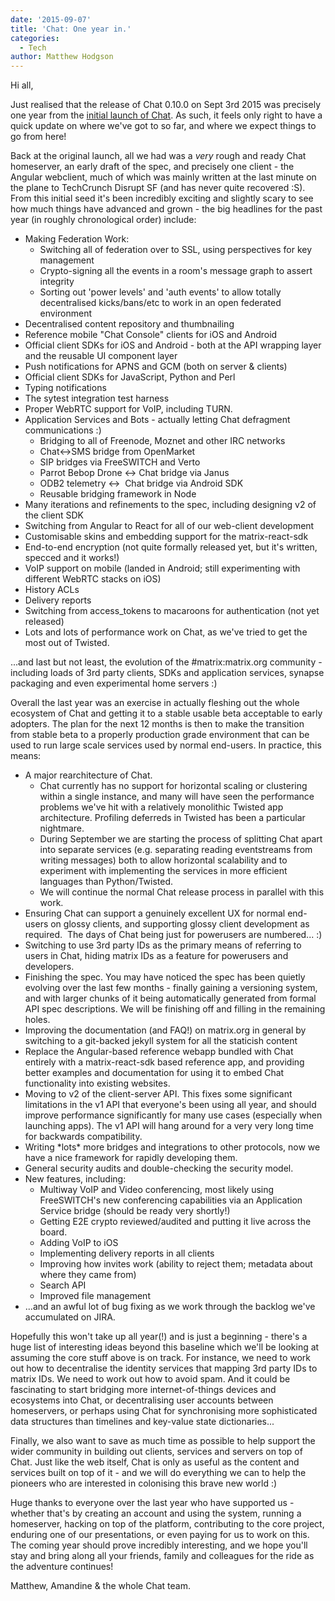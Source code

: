 ```yaml
---
date: '2015-09-07'
title: 'Chat: One year in.'
categories:
  - Tech
author: Matthew Hodgson
---
```


Hi all,

Just realised that the release of Chat 0.10.0 on Sept 3rd 2015 was precisely one year from the <a href="http://matrix.org/blog/2014/09/03/welcome-to-the-matrix-blog/">initial launch of Chat</a>. As such, it feels only right to have a quick update on where we've got to so far, and where we expect things to go from here!

Back at the original launch, all we had was a *very* rough and ready Chat homeserver, an early draft of the spec, and precisely one client - the Angular webclient, much of which was mainly written at the last minute on the plane to TechCrunch Disrupt SF (and has never quite recovered :S). From this initial seed it's been incredibly exciting and slightly scary to see how much things have advanced and grown - the big headlines for the past year (in roughly chronological order) include:
<ul>
	<li>Making Federation Work:
<ul>
	<li>Switching all of federation over to SSL, using perspectives for key management</li>
	<li>Crypto-signing all the events in a room's message graph to assert integrity</li>
	<li>Sorting out 'power levels' and 'auth events' to allow totally decentralised kicks/bans/etc to work in an open federated environment</li>
</ul>
</li>
	<li>Decentralised content repository and thumbnailing</li>
	<li>Reference mobile "Chat Console" clients for iOS and Android</li>
	<li>Official client SDKs for iOS and Android - both at the API wrapping layer and the reusable UI component layer</li>
	<li>Push notifications for APNS and GCM (both on server &amp; clients)</li>
	<li>Official client SDKs for JavaScript, Python and Perl</li>
	<li>Typing notifications</li>
	<li>The sytest integration test harness</li>
	<li>Proper WebRTC support for VoIP, including TURN.</li>
	<li>Application Services and Bots - actually letting Chat defragment communications :)
<ul>
	<li>Bridging to all of Freenode, Moznet and other IRC networks</li>
	<li>Chat&lt;-&gt;SMS bridge from OpenMarket</li>
	<li>SIP bridges via FreeSWITCH and Verto</li>
	<li>Parrot Bebop Drone &lt;-&gt; Chat bridge via Janus</li>
	<li>ODB2 telemetry &lt;-&gt;  Chat bridge via Android SDK</li>
	<li>Reusable bridging framework in Node</li>
</ul>
</li>
	<li>Many iterations and refinements to the spec, including designing v2 of the client SDK</li>
	<li>Switching from Angular to React for all of our web-client development</li>
	<li>Customisable skins and embedding support for the matrix-react-sdk</li>
	<li>End-to-end encryption (not quite formally released yet, but it's written, specced and it works!)</li>
	<li>VoIP support on mobile (landed in Android; still experimenting with different WebRTC stacks on iOS)</li>
	<li>History ACLs</li>
	<li>Delivery reports</li>
	<li>Switching from access_tokens to macaroons for authentication (not yet released)</li>
	<li>Lots and lots of performance work on Chat, as we've tried to get the most out of Twisted.</li>
</ul>
...and last but not least, the evolution of the #matrix:matrix.org community - including loads of 3rd party clients, SDKs and application services, synapse packaging and even experimental home servers :)

Overall the last year was an exercise in actually fleshing out the whole ecosystem of Chat and getting it to a stable usable beta acceptable to early adopters. The plan for the next 12 months is then to make the transition from stable beta to a properly production grade environment that can be used to run large scale services used by normal end-users. In practice, this means:
<ul>
	<li>A major rearchitecture of Chat.
<ul>
	<li>Chat currently has no support for horizontal scaling or clustering within a single instance, and many will have seen the performance problems we've hit with a relatively monolithic Twisted app architecture. Profiling deferreds in Twisted has been a particular nightmare.</li>
	<li>During September we are starting the process of splitting Chat apart into separate services (e.g. separating reading eventstreams from writing messages) both to allow horizontal scalability and to experiment with implementing the services in more efficient languages than Python/Twisted.</li>
	<li>We will continue the normal Chat release process in parallel with this work.</li>
</ul>
</li>
	<li>Ensuring Chat can support a genuinely excellent UX for normal end-users on glossy clients, and supporting glossy client development as required.  The days of Chat being just for powerusers are numbered... :)</li>
	<li>Switching to use 3rd party IDs as the primary means of referring to users in Chat, hiding matrix IDs as a feature for powerusers and developers.</li>
	<li>Finishing the spec. You may have noticed the spec has been quietly evolving over the last few months - finally gaining a versioning system, and with larger chunks of it being automatically generated from formal API spec descriptions. We will be finishing off and filling in the remaining holes.</li>
	<li>Improving the documentation (and FAQ!) on matrix.org in general by switching to a git-backed jekyll system for all the staticish content</li>
	<li>Replace the Angular-based reference webapp bundled with Chat entirely with a matrix-react-sdk based reference app, and providing better examples and documentation for using it to embed Chat functionality into existing websites.</li>
	<li>Moving to v2 of the client-server API. This fixes some significant limitations in the v1 API that everyone's been using all year, and should improve performance significantly for many use cases (especially when launching apps). The v1 API will hang around for a very very long time for backwards compatibility.</li>
	<li>Writing *lots* more bridges and integrations to other protocols, now we have a nice framework for rapidly developing them.</li>
	<li>General security audits and double-checking the security model.</li>
	<li>New features, including:
<ul>
	<li>Multiway VoIP and Video conferencing, most likely using FreeSWITCH's new conferencing capabilities via an Application Service bridge (should be ready very shortly!)</li>
	<li>Getting E2E crypto reviewed/audited and putting it live across the board.</li>
	<li>Adding VoIP to iOS</li>
	<li>Implementing delivery reports in all clients</li>
	<li>Improving how invites work (ability to reject them; metadata about where they came from)</li>
	<li>Search API</li>
	<li>Improved file management</li>
</ul>
</li>
	<li>...and an awful lot of bug fixing as we work through the backlog we've accumulated on JIRA.</li>
</ul>
Hopefully this won't take up all year(!) and is just a beginning - there's a huge list of interesting ideas beyond this baseline which we'll be looking at assuming the core stuff above is on track. For instance, we need to work out how to decentralise the identity services that mapping 3rd party IDs to matrix IDs. We need to work out how to avoid spam. And it could be fascinating to start bridging more internet-of-things devices and ecosystems into Chat, or decentralising user accounts between homeservers, or perhaps using Chat for synchronising more sophisticated data structures than timelines and key-value state dictionaries...

Finally, we also want to save as much time as possible to help support the wider community in building out clients, services and servers on top of Chat. Just like the web itself, Chat is only as useful as the content and services built on top of it - and we will do everything we can to help the pioneers who are interested in colonising this brave new world :)

Huge thanks to everyone over the last year who have supported us - whether that's by creating an account and using the system, running a homeserver, hacking on top of the platform, contributing to the core project, enduring one of our presentations, or even paying for us to work on this. The coming year should prove incredibly interesting, and we hope you'll stay and bring along all your friends, family and colleagues for the ride as the adventure continues!

Matthew, Amandine &amp; the whole Chat team.